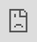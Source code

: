 ```yaml
---
format: html
css: styles.css
---
```


::: {.iframe-container style="position: absolute; top: 0; left: 0; width: 100vw; height: 100vh;"}
<iframe src="https://sathvika-7284.shinyapps.io/Time_Series_Forecasting/" style="width:100%; height:100%; border:none;">

</iframe>
:::
